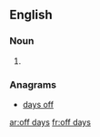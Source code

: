 ==English==

===Noun===
{{head|en|plural|head=[[off]] [[day]]s}}

# {{plural of|off day|lang=en}}

===Anagrams===
* [[days off#English|days off]]

[[ar:off days]]
[[fr:off days]]